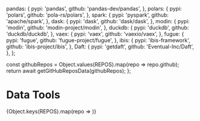 
  pandas: {
    pypi: 'pandas',
    github: 'pandas-dev/pandas',
  },
  polars: {
    pypi: 'polars',
    github: 'pola-rs/polars',
  },
  spark: {
    pypi: 'pyspark',
    github: 'apache/spark',
  },
  dask: {
    pypi: 'dask',
    github: 'dask/dask',
  },
  modin: {
    pypi: 'modin',
    github: 'modin-project/modin',
  },
  duckdb: {
    pypi: 'duckdb',
    github: 'duckdb/duckdb',
  },
  vaex: {
    pypi: 'vaex',
    github: 'vaexio/vaex',
  },
  fugue: {
    pypi: 'fugue',
    github: 'fugue-project/fugue',
  },
  ibis: {
    pypi: 'ibis-framework',
    github: 'ibis-project/ibis',
  },
  Daft: {
    pypi: 'getdaft',
    github: 'Eventual-Inc/Daft',
  },
};


  const githubRepos = Object.values(REPOS).map(repo => repo.github);
  return await getGitHubReposData(githubRepos);
};


# Data Tools
<ReposTable />
{Object.keys(REPOS).map(repo => <LibBlock repo={repo} REPOS={REPOS} />)}
